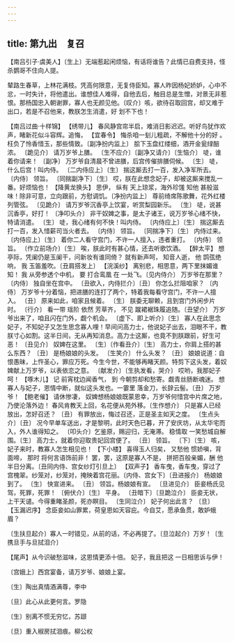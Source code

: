 ```yaml
---
---
---
```

title: 第九出　复召
---



【南吕引子·虞美人】〔生上〕无端惹起闲烦恼，有话将谁告？此情已自费支持，怪杀鹦哥不住向人提。

辇路生春草，上林花满枝。凭高何限意，无复侍臣知。寡人昨因杨妃娇妒，心中不忿，一时失计，将他遣出。谁想佳人难得，自他去后，触目总是生憎，对景无非惹恨。那杨国忠入朝谢罪，寡人也无颜见他。〔叹介〕咳，欲待召取回宫，却又难于出口，若是不召他来，教朕怎生消遣，好 划不下也！



【南吕过曲·十样锦】 【绣带儿】 春风静宫帘半启，难消日影迟迟。听好鸟犹作欢声，睹新花似斗容辉。追悔， 【宜春令】 悔杀咱一刬儿粗疏，不解他十分的好 。枉负了怜香惜玉，那些情致。〔副净扮内监上〕 脍下玉盘红缕细，酒开金瓮绿醅浓。 〔跪见介〕 请万岁爷上膳。 〔生不应介〕〔副净又请介〕〔生恼介〕 唗，谁着你请来！ 〔副净〕 万岁爷自清晨不曾进膳，后宫传催排膳伺候。 〔生〕 唗，什么后宫！叫内侍。 〔二内侍应上〕〔生〕 揣这厮去打一百，发入净军所去。 〔内侍〕 领旨。 〔同揣副净下〕〔生〕 哎，朕在此想念妃子，却被这厮来搅乱一番。好烦恼也！ 【降黄龙换头】 思伊， 纵有 天上琼浆，海外珍馐 知他 甚般滋味！除非可意，立向跟前，方慰调饥。〔净扮内监上〕 尊前绮席陈歌舞，花外红楼列管弦。 〔见跪介〕 请万岁爷沉香亭上饮宴，听赏梨园新乐。 〔生〕 唗，说甚沉香亭，好打！ 〔净叩头介〕 非干奴婢之事，是太子诸王，说万岁爷心绪不快，特请消遣。 〔生〕 唗，我心绪有何不快！叫内侍。 〔内侍应上〕〔生〕 揣这厮去打一百，发入惜薪司当火者去。 〔内侍〕 领旨。 〔同揣净下〕〔生〕 内侍过来。 〔内侍应上〕〔生〕 着你二人看守宫门，不许一人擅入，违者重打。 〔内侍〕 领旨。 〔作立前场介〕〔生〕 唉，朕此时有甚心情，还去听歌饮酒。 【醉太平】 想 亭际，凭阑仍是玉阑干，问新妆有谁同倚？ 就有新声呵， 知音人逝， 他 鹍弦绝响， 我 玉笛羞吹。〔丑肩搭发上〕 【浣溪纱】 离别悲，相思意，两下里抹媚谁知！ 我 从旁参透个中机， 要 打合鸾凰 在 一处飞。〔见内侍介〕 万岁爷在那里？ 〔内侍〕 独自坐在宫中。 〔丑欲入，内侍拦介〕〔丑〕 你怎么拦阻咱家？ 〔内侍〕 万岁爷十分着恼，把进膳的连打了两个，特着我每看守宫门，不许一人擅入。 〔丑〕 原来如此，咱家且候着。 〔生〕 朕委无聊赖，且到宫门外闲步片时。 〔行介〕 看一带 瑶阶 依然 芳草齐， 不见 蹴裙裾珠履追随。〔丑望介〕 万岁爷出来了，咱且闪在门外，觑个机会。 〔虚下、即上听介〕〔生〕 寡人在此思念妃子，不知妃子又怎生思念寡人哩！早间问高力士，他说妃子出去，泪眼不干，教朕寸心如割。这半日间，无从再知消息。高力士这厮，也竟不到朕跟前，好生可恶！ 〔丑见介〕 奴婢在这里。 〔生〕〔作看丑介〕〔生〕 高力士，你肩上搭的甚么东西？ 〔丑〕 是杨娘娘的头发。 〔生笑介〕 什么头发？ 〔丑〕 娘娘说道：自恨愚昧，上忤圣心，罪应万死。今生今世，不能够再睹天颜。特剪下这头发，着奴婢献上万岁爷，以表依恋之意。 〔献发介〕〔生执发看，哭介〕 哎哟，我那妃子呵！ 【啄木儿】 记 前宵枕边闻香气， 到 今朝剪却和愁寄。觑青丝肠断魂迷。 想寡人与妃子，恩情中断，就似这头发也。一霎里 落金刀，长辞云髻。〔丑〕 万岁爷！ 【鲍老催】 请休惨凄， 奴婢想杨娘娘既蒙恩幸，万岁爷何惜宫中片席之地，乃使沦落外边！ 春风肯教天上回，名花便从苑外移。〔生作想介〕 只是寡人已经放出，怎好召还？ 〔丑〕 有罪放出，悔过召还，正是圣主如天之度。 〔生点头介〕〔丑〕 况今早单车送出，才是黎明，此时天色已暮，开了安庆坊，从太华宅而入，外人谁得知之。 〔叩头介〕乞鉴原，赐迎归，无淹滞。 稳情取 一笑愁城自解围。〔生〕 高力士，就着你迎取贵妃回宫便了。 〔丑〕 领旨。 〔下〕〔生〕 咳，妃子来时，教寡人怎生相见也！ 【下小楼】 喜得玉人归矣， 又愁他 惯娇嗔，背面啼， 那时 将何言语饰前非！ 罢，罢，这原是寡人不是， 拼把百般亲媚，酬 他 半日分离。〔丑同内侍、宫女纱灯引旦上〕 【双声子】 香车曳，香车曳，穿过了宫槐翠。纱笼对，纱笼对，掩映着宫花丽。〔内侍、宫女下〕〔丑进报介〕 杨娘娘到了。 〔生〕 快宣进来。 〔丑〕 领旨。杨娘娘有宣。 〔旦进见介〕 臣妾杨氏见驾，死罪，死罪！ 〔俯伏介〕〔生〕 平身。 〔丑暗下〕〔旦跪泣介〕 臣妾无状，上干天谴。今得重睹圣颜，死亦瞑目。 〔生同泣介〕 妃子何出此言？ 〔旦〕 【玉漏迟序】 念臣妾如山罪累，荷皇恩如天容庇。今自艾，愿承鱼贯，敢妒蛾眉？

〔生扶旦起介〕寡人一时错见，从前的话，不必再提了。〔旦泣起介〕万岁！〔生携旦手与旦拭泪介〕



【尾声】从今识破愁滋味，这恩情更添十倍。 妃子，我且把这 一日相思诉与伊！

〔宫娥上〕西宫宴备，请万岁爷、娘娘上宴。



〔生〕陶出真情酒满尊，李中



〔旦〕此心从此更何言。罗隐



〔生〕别离不惯无穷忆，苏颋



〔旦〕重入椒房拭泪痕。柳公权